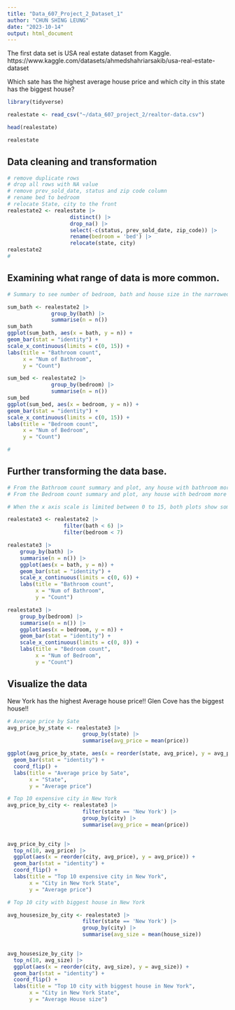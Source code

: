 ---
title: "Data_607_Project_2_Dataset_1"
author: "CHUN SHING LEUNG"
date: "2023-10-14"
output: html_document
---

The first data set is USA real estate dataset from Kaggle.
https://www.kaggle.com/datasets/ahmedshahriarsakib/usa-real-estate-dataset

Which sate has the highest average house price and which city in this state has the biggest house?

```{r warning=FALSE, message=FALSE}
library(tidyverse)

realestate <- read_csv("~/data_607_project_2/realtor-data.csv")

head(realestate)

realestate

```

## Data cleaning and transformation

```{r}
# remove duplicate rows 
# drop all rows with NA value
# remove prev_sold_date, status and zip code column
# rename bed to bedroom
# relocate State, city to the front
realestate2 <- realestate |> 
                    distinct() |> 
                    drop_na() |> 
                    select(-c(status, prev_sold_date, zip_code)) |>
                    rename(bedroom = 'bed') |>
                    relocate(state, city)
realestate2
# 

```

## Examining what range of data is more common.

```{r}
# Summary to see number of bedroom, bath and house size in the narrowed data set

sum_bath <- realestate2 |> 
              group_by(bath) |> 
              summarise(n = n()) 
sum_bath
ggplot(sum_bath, aes(x = bath, y = n)) +
geom_bar(stat = "identity") +
scale_x_continuous(limits = c(0, 15)) +
labs(title = "Bathroom count",
     x = "Num of Bathroom",
     y = "Count")

sum_bed <- realestate2 |> 
              group_by(bedroom) |> 
              summarise(n = n())
sum_bed
ggplot(sum_bed, aes(x = bedroom, y = n)) +
geom_bar(stat = "identity") +
scale_x_continuous(limits = c(0, 15)) +
labs(title = "Bedroom count",
     x = "Num of Bedroom",
     y = "Count")

# 

```

## Further transforming the data base.

```{r}
# From the Bathroom count summary and plot, any house with bathroom more than 5 can be removed from the data as they are not common and can be considered as extreme observation.
# From the Bedroom count summary and plot, any house with bedroom more than 6 can be removed from the data as they are not common and can be considered as extreme observation.

# When the x axis scale is limited between 0 to 15, both plots show some rows contain missing value as well.

realestate3 <- realestate2 |> 
                  filter(bath < 6) |> 
                  filter(bedroom < 7)

realestate3 |> 
    group_by(bath) |> 
    summarise(n = n()) |> 
    ggplot(aes(x = bath, y = n)) +
    geom_bar(stat = "identity") +
    scale_x_continuous(limits = c(0, 6)) +
    labs(title = "Bathroom count",
         x = "Num of Bathroom",
         y = "Count")

realestate3 |> 
    group_by(bedroom) |> 
    summarise(n = n()) |> 
    ggplot(aes(x = bedroom, y = n)) +
    geom_bar(stat = "identity") +
    scale_x_continuous(limits = c(0, 8)) +
    labs(title = "Bedroom count",
         x = "Num of Bedroom",
         y = "Count")

```

## Visualize the data

New York has the highest Average house price!!
Glen Cove has the biggest house!!

```{r}

# Average price by Sate
avg_price_by_state <- realestate3 |> 
                        group_by(state) |> 
                        summarise(avg_price = mean(price))

ggplot(avg_price_by_state, aes(x = reorder(state, avg_price), y = avg_price)) +
  geom_bar(stat = "identity") + 
  coord_flip() +
  labs(title = "Average price by Sate",
       x = "State",
       y = "Average price")

# Top 10 expensive city in New York
avg_price_by_city <- realestate3 |>
                        filter(state == 'New York') |> 
                        group_by(city) |>
                        summarise(avg_price = mean(price))
                        

avg_price_by_city |> 
  top_n(10, avg_price) |> 
  ggplot(aes(x = reorder(city, avg_price), y = avg_price)) +
  geom_bar(stat = "identity") + 
  coord_flip() +
  labs(title = "Top 10 expensive city in New York",
       x = "City in New York State",
       y = "Average price")

# Top 10 city with biggest house in New York

avg_housesize_by_city <- realestate3 |>
                        filter(state == 'New York') |> 
                        group_by(city) |>
                        summarise(avg_size = mean(house_size))
                        

avg_housesize_by_city |> 
  top_n(10, avg_size) |> 
  ggplot(aes(x = reorder(city, avg_size), y = avg_size)) +
  geom_bar(stat = "identity") + 
  coord_flip() +
  labs(title = "Top 10 city with biggest house in New York",
       x = "City in New York State",
       y = "Average House size")


```

